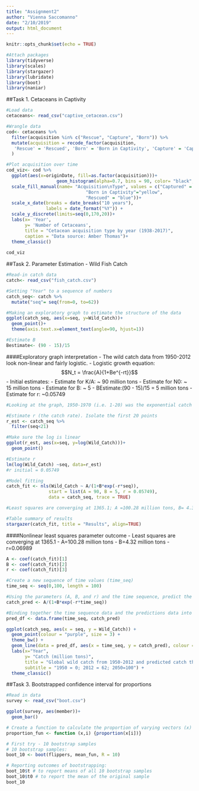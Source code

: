 ```yaml
---
title: "Assignment2"
author: "Vienna Saccomanno"
date: "2/10/2019"
output: html_document
---
```


```r
knitr::opts_chunk$set(echo = TRUE)
```

```r

#Attach packages
library(tidyverse)
library(scales)
library(stargazer)
library(lubridate)
library(boot)
library(naniar)

```

##Task 1. Cetaceans in Captivity

```r
#Load data
cetaceans<- read_csv("captive_cetacean.csv")
```

```r

#Wrangle data
cod<- cetaceans %>%
  filter(acquisition %in% c("Rescue", "Capture", "Born")) %>% 
  mutate(acquisition = recode_factor(acquisition,
   'Rescue' = 'Rescued', 'Born' = 'Born in Captivity', 'Capture' = 'Captured')
  ) 

#Plot acquisition over time
cod_viz<- cod %>% 
  ggplot(aes(x=originDate, fill=as.factor(acquisition)))+
                   geom_histogram(alpha=0.7, bins = 90, color= "black", linetype = "solid") +
  scale_fill_manual(name= "Acquisition\nType", values = c("Captured" = "red",
                              "Born in Captivity"="yellow",
                              "Rescued" = "blue"))+
  scale_x_date(breaks = date_breaks("10 years"), 
               labels = date_format("%Y")) + 
  scale_y_discrete(limits=seq(0,170,20))+
  labs(x= 'Year',
       y= 'Number of Cetaceans',
       title = "Cetacean acquisition type by year (1938-2017)",
       caption = "Data source: Amber Thomas")+
  theme_classic()
 
cod_viz
```


##Task 2. Parameter Estimation - Wild Fish Catch
```r
#Read-in catch data
catch<- read_csv("fish_catch.csv")

#Setting "Year" to a sequence of numbers
catch_seq<- catch %>% 
  mutate("seq"= seq(from=0, to=62)) 
```

```r

#Making an exploratory graph to estimate the structure of the data
ggplot(catch_seq, aes(x=seq, y=Wild_Catch))+
  geom_point()+
  theme(axis.text.x=element_text(angle=90, hjust=1))

#Estimate B
Bestimate<- (90 - 15)/15

```
####Exploratory graph interpretation
- The wild catch data from 1950-2012 look non-linear and fairly logistic.
- Logistic growth equation: $$N_t = \frac{A}{1+Be^{-rt}}$$
- Initial estimates: 
-   Estimate for K/A: ~ 90 million tons
- Estimate for N0: ~ 15 million tons
- Estimate for B: ~ 5
- BEstimate:(90 - 15)/15 = 5 million tons
- Estimate for r: ~0.05749


```r
#Looking at the graph, 1950-1970 (i.e. 1-20) was the exponential catch phase. Slope of natural log (y=e^rt -> ln(y) = rt) = r. 

#Estimate r (the catch rate). Isolate the first 20 points
r_est <- catch_seq %>%
  filter(seq<21) 

#Make sure the log is linear
ggplot(r_est, aes(x=seq, y=log(Wild_Catch)))+
  geom_point()

#Estimate r
lm(log(Wild_Catch) ~seq, data=r_est)
#r initial = 0.05749
```


```r
#Model fitting
catch_fit <- nls(Wild_Catch ~ A/(1+B*exp(-r*seq)), 
                start = list(A = 90, B = 5, r = 0.05749), 
                data = catch_seq, trace = TRUE) 

#Least squares are converging at 1365.1; A =100.28 million tons, B= 4.32 million tons, r=0.06989 

#Table summary of results
stargazer(catch_fit, title = "Results", align=TRUE)
```

####Nonlinear least squares parameter outcome
- Least squares are converging at 1365.1
- A=100.28 million tons 
- B=4.32 million tons 
- r=0.06989 

```r

A <- coef(catch_fit)[1]
B <- coef(catch_fit)[2]
r <- coef(catch_fit)[3]

#Create a new sequence of time values (time_seq)
time_seq <- seq(0,100, length = 100)

#Using the parameters (A, B, and r) and the time sequence, predict the catch for the logistic growth model
catch_pred <- A/(1+B*exp(-r*time_seq))

#Binding together the time sequence data and the predictions data into a new data frame
pred_df <- data.frame(time_seq, catch_pred)

```

```r

ggplot(catch_seq, aes(x = seq, y = Wild_Catch)) + 
  geom_point(colour = "purple", size = 3) + 
  theme_bw() +
  geom_line(data = pred_df, aes(x = time_seq, y = catch_pred), colour = "orange", size = 1) + 
  labs(x="Year",
       y= "Catch (million tons)",
       title = "Global wild catch from 1950-2012 and predicted catch through 2050",
       subtitle = "1950 = 0; 2012 = 62; 2050=100") +
  theme_classic()

```


##Task 3. Bootstrapped confidence interval for proportions
```r
#Read in data
survey <- read_csv("boot.csv")
```

```r

ggplot(survey, aes(member))+
  geom_bar()
```


```r

# Create a function to calculate the proportion of varying vectors (x) of index (i). i = bootstap sample number allowing things to be sequential. x= full sample of 36 people
proportion_fun <- function (x,i) {proportion(x[i])}

# First try - 10 bootstrap samples 
# 10 bootstrap samples: 
boot_10 <- boot(flippers, mean_fun, R = 10)

# Reporting outcomes of bootstrapping: 
boot_10$t # to report means of all 10 bootstrap samples
boot_10$t0 # to report the mean of the original sample
boot_10
```

